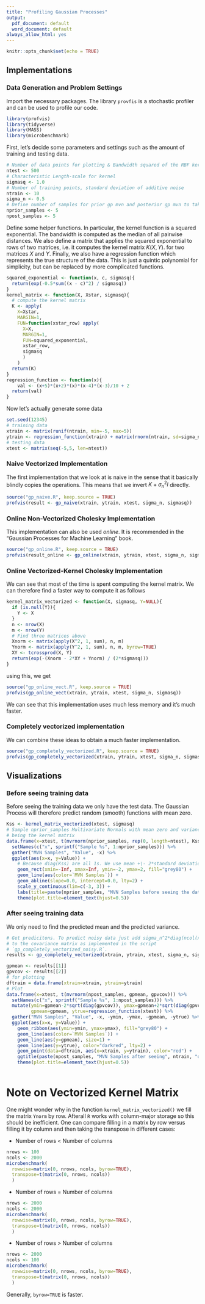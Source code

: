 ```yaml
---
title: "Profiling Gaussian Processes"
output:
  pdf_document: default
  word_document: default
always_allow_html: yes
---
```


```r
knitr::opts_chunk$set(echo = TRUE)
```

## Implementations
### Data Generation and Problem Settings
Import the necessary packages. The library `provfis` is a stochastic profiler and can be used to profile our code.
```r
library(profvis)
library(tidyverse)
library(MASS)
library(microbenchmark)
```

First, let's decide some parameters and settings such as the amount of training and testing data.
```r
# Number of data points for plotting & Bandwidth squared of the RBF kernel
ntest <- 500
# Characteristic Length-scale for kernel
sigmasq <- 1.0
# Number of training points, standard deviation of additive noise
ntrain <- 10
sigma_n <- 0.5
# Define number of samples for prior gp mvn and posterior gp mvn to take
nprior_samples <- 5
npost_samples <- 5
```
Define some helper functions. In particular, the kernel function is a squared exponential. The bandwidth is computed as the median of all pairwise distances. We also define a matrix that applies the squared exponential to rows of two matrices, i.e. it computes the kernel matrix $K(X, Y)$. for two matrices $X$ and $Y$. Finally, we also have a regression function which represents the true structure of the data. This is just a quintic polynomial for simplicity, but can be replaced by more complicated functions.
```r
squared_exponential <- function(x, c, sigmasq){
  return(exp(-0.5*sum((x - c)^2) / sigmasq))
}
kernel_matrix <- function(X, Xstar, sigmasq){
  # compute the kernel matrix
  K <- apply(
    X=Xstar,
    MARGIN=1, 
    FUN=function(xstar_row) apply(
      X=X, 
      MARGIN=1, 
      FUN=squared_exponential, 
      xstar_row,
      sigmasq
      )
    )
  return(K)
}
regression_function <- function(x){
    val <- (x+5)*(x+2)*(x)*(x-4)*(x-3)/10 + 2
  return(val)
}
```
Now let's actually generate some data
```r
set.seed(12345)
# training data
xtrain <- matrix(runif(ntrain, min=-5, max=5))
ytrain <- regression_function(xtrain) + matrix(rnorm(ntrain, sd=sigma_n))
# testing data
xtest <- matrix(seq(-5,5, len=ntest))
```
### Naive Vectorized Implementation
The first implementation that we look at is naive in the sense that it basically blindly copies the operations. This means that we invert $K + \sigma_n^2 I$ directly.
```r
source("gp_naive.R", keep.source = TRUE)
profvis(result <- gp_naive(xtrain, ytrain, xtest, sigma_n, sigmasq))
```

### Online Non-Vectorized Cholesky Implementation
This implementation can also be used _online_. It is recommended in the "Gaussian Processes for Machine Learning" book.
```r
source("gp_online.R", keep.source = TRUE)
profvis(result_online <- gp_online(xtrain, ytrain, xtest, sigma_n, sigmasq))
```

### Online Vectorized-Kernel Cholesky Implementation
We can see that most of the time is spent computing the kernel matrix. We can therefore find a faster way to compute it as follows
```r
kernel_matrix_vectorized <- function(X, sigmasq, Y=NULL){
  if (is.null(Y)){
    Y <- X
  }
  n <- nrow(X)
  m <- nrow(Y)
  # Find three matrices above
  Xnorm <- matrix(apply(X^2, 1, sum), n, m)
  Ynorm <- matrix(apply(Y^2, 1, sum), n, m, byrow=TRUE)
  XY <- tcrossprod(X, Y)
  return(exp(-(Xnorm - 2*XY + Ynorm) / (2*sigmasq)))
}
```

using this, we get

```r
source("gp_online_vect.R", keep.source = TRUE)
profvis(gp_online_vect(xtrain, ytrain, xtest, sigma_n, sigmasq))
```

We can see that this implementation uses much less memory and it's much faster.

### Completely vectorized implementation
We can combine these ideas to obtain a much faster implementation.

```r
source("gp_completely_vectorized.R", keep.source = TRUE)
profvis(gp_completely_vectorized(xtrain, ytrain, xtest, sigma_n, sigmasq), interval=0.005)
```

## Visualizations
### Before seeing training data
Before seeing the training data we only have the test data. The Gaussian Process will therefore predict random (smooth) functions with mean zero.
```r
Kss <- kernel_matrix_vectorized(xtest, sigmasq)
# Sample nprior_samples Multivariate Normals with mean zero and variance-covariance
# being the kernel matrix
data.frame(x=xtest, t(mvrnorm(nprior_samples, rep(0, length=ntest), Kss))) %>% 
  setNames(c("x", sprintf("Sample %s", 1:nprior_samples))) %>% 
  gather("MVN Samples", "Value", -x) %>% 
  ggplot(aes(x=x, y=Value)) + 
    # Because diag(Kss) are all 1s. We use mean +\- 2*standard deviation
    geom_rect(xmin=-Inf, xmax=Inf, ymin=-2, ymax=2, fill="grey80") + 
    geom_line(aes(color=`MVN Samples`)) +
    geom_abline(slope=0.0, intercept=0.0, lty=2) + 
    scale_y_continuous(lim=c(-3, 3)) + 
    labs(title=paste(nprior_samples, "MVN Samples before seeing the data")) + 
    theme(plot.title=element_text(hjust=0.5))
```

### After seeing training data
We only need to find the predicted mean and the predicted variance.
```r
# Get predicitons. To predict noisy data just add sigma_n^2*diag(ncol(xtest)) 
# to the covariance matrix as implemented in the script 
# `gp_completely_vectorized_noisy.R`.
results <- gp_completely_vectorized(xtrain, ytrain, xtest, sigma_n, sigmasq)

gpmean <- results[[1]]
gpvcov <- results[[2]]
# for plotting
dftrain = data.frame(xtrain=xtrain, ytrain=ytrain)
# Plot
data.frame(x=xtest, t(mvrnorm(npost_samples, gpmean, gpvcov))) %>% 
  setNames(c("x", sprintf("Sample %s", 1:npost_samples))) %>% 
  mutate(ymin=gpmean-2*sqrt(diag(gpvcov)), ymax=gpmean+2*sqrt(diag(gpvcov)),
         gpmean=gpmean, ytrue=regression_function(xtest)) %>% 
  gather("MVN Samples", "Value", -x, -ymin, -ymax, -gpmean, -ytrue) %>% 
  ggplot(aes(x=x, y=Value)) + 
    geom_ribbon(aes(ymin=ymin, ymax=ymax), fill="grey80") + 
    geom_line(aes(color=`MVN Samples`)) +
    geom_line(aes(y=gpmean), size=1) +
    geom_line(aes(y=ytrue), color="darkred", lty=2) + 
    geom_point(data=dftrain, aes(x=xtrain, y=ytrain), color="red") +
    ggtitle(paste(npost_samples, "MVN Samples after seeing", ntrain, "data points")) + 
    theme(plot.title=element_text(hjust=0.5))
    
```


# Note on Vectorized Kernel Matrix
One might wonder why in the function `kernel_matrix_vectorized()` we fill the matrix `Ynorm` by row. Afterall `R` works with column-major storage so this should be inefficient. One can compare filling in a matrix by row versus filling it by column and then taking the transpose in different cases:

* Number of rows < Number of columns
```r
nrows <- 100
ncols <- 2000
microbenchmark(
  rowwise=matrix(0, nrows, ncols, byrow=TRUE),
  transpose=t(matrix(0, nrows, ncols))
  )
```
* Number of rows = Number of columns
```r
nrows <- 2000
ncols <- 2000
microbenchmark(
  rowwise=matrix(0, nrows, ncols, byrow=TRUE),
  transpose=t(matrix(0, nrows, ncols))
  )
```
* Number of rows > Number of columns
```r
nrows <- 2000
ncols <- 100
microbenchmark(
  rowwise=matrix(0, nrows, ncols, byrow=TRUE),
  transpose=t(matrix(0, nrows, ncols))
  )
```

Generally, `byrow=TRUE` is faster.



